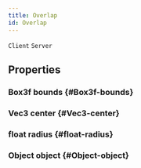 ```yaml
---
title: Overlap
id: Overlap
---
```

`Client`
`Server`

## Properties

### Box3f bounds {#Box3f-bounds}

### Vec3 center {#Vec3-center}

### float radius {#float-radius}

### Object object {#Object-object}

